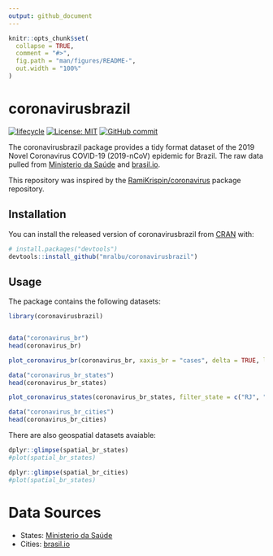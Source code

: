 ```yaml
---
output: github_document
---
```


<!-- README.md is generated from README.Rmd. Please edit that file -->

```r
knitr::opts_chunk$set(
  collapse = TRUE,
  comment = "#>",
  fig.path = "man/figures/README-",
  out.width = "100%"
)
```

# coronavirusbrazil

<!-- badges: start -->
[![lifecycle](https://img.shields.io/badge/lifecycle-experimental-orange.svg)](https://www.tidyverse.org/lifecycle/#experimental)
[![License: MIT](https://img.shields.io/badge/License-MIT-blue.svg)](https://opensource.org/licenses/MIT)
[![GitHub commit](https://img.shields.io/github/last-commit/mralbu/coronavirusbrazil)](https://github.com/mralbu/coronavirusbrazil/commit/master)
<!-- badges: end -->

The coronavirusbrazil package provides a tidy format dataset of the 2019 Novel Coronavirus COVID-19 (2019-nCoV) epidemic for Brazil. The raw data pulled from [Ministerio da Saúde](https://covid.saude.gov.br/) and [brasil.io](https://brasil.io/dataset/covid19/caso).

This repository was inspired by the [RamiKrispin/coronavirus](https://github.com/RamiKrispin/coronavirus) package repository.


## Installation

You can install the released version of coronavirusbrazil from [CRAN](https://CRAN.R-project.org) with:

``` r
# install.packages("devtools")
devtools::install_github("mralbu/coronavirusbrazil")
```

## Usage

The package contains the following datasets:

```r
library(coronavirusbrazil)


data("coronavirus_br")
head(coronavirus_br) 
```

```r
plot_coronavirus_br(coronavirus_br, xaxis_br = "cases", delta = TRUE, log_scale = TRUE)
```

```r
data("coronavirus_br_states")
head(coronavirus_br_states) 
```

```r
plot_coronavirus_states(coronavirus_br_states, filter_state = c("RJ", "SP", delta = TRUE, log_scale = TRUE))
```


```r
data("coronavirus_br_cities")
head(coronavirus_br_cities) 
```

There are also geospatial datasets avaiable:

```r
dplyr::glimpse(spatial_br_states)
#plot(spatial_br_states)
```

```r
dplyr::glimpse(spatial_br_cities)
#plot(spatial_br_states)
```

# Data Sources

- States: [Ministerio da Saúde](https://covid.saude.gov.br/)
- Cities: [brasil.io](https://brasil.io/dataset/covid19/caso)
